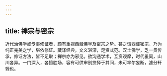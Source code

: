```yaml
---
---
---
```

title: 禅宗与密宗
---




近代治佛学或专事修证者，颇有重视西藏佛学及密宗之势。甚之谓西藏密宗，乃为纯正完美之学，堪依修证。藏译经典，文义湛深，足资式范。汉土佛学，乏一贯传承，修证方法，皆不足取；禅宗亦为邪见。欲沟通学术，互资观摩，时代虽同，山川各异。一门深入，各擅胜场，容有可供审别抉择于其间，未可率尔妄断，遽分轩轾也。